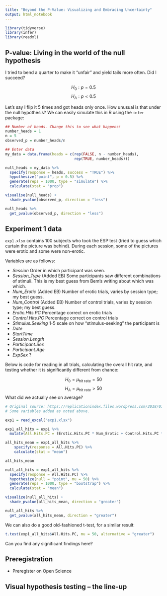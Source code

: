 ```yaml
---
title: "Beyond the P-Value: Visualizing and Embracing Uncertainty"
output: html_notebook
---
```


```r
library(tidyverse)
library(infer)
library(readxl)
```


## P-value: Living in the world of the null hypothesis

I tried to bend a quarter to make it "unfair" and yield tails more often. Did I succeed?

$$ H_0: p = 0.5$$
$$H_A: p < 0.5$$

Let's say I flip it 5 times and got heads only once.  How unusual is that under the null hypothesis? We can easily simulate this in R using the `infer` package:

```r
## Number of heads. Change this to see what happens!
number_heads = 1
n = 5
observed_p = number_heads/n

## Enter data
my_data = data.frame(heads = c(rep(FALSE, n - number_heads), 
                               rep(TRUE, number_heads)))

null_heads = my_data %>% 
  specify(response = heads, success = "TRUE") %>% 
  hypothesize("point", p = 0.5) %>% 
  generate(reps = 1000, type = "simulate") %>% 
  calculate(stat = "prop")

visualise(null_heads) + 
  shade_pvalue(observed_p, direction = "less")

```

```r
null_heads %>% 
  get_pvalue(observed_p, direction = "less")
```


## Experiment 1 data

`exp1.xlsx` contains 100 subjects who took the ESP test (tried to guess which curtain the picture was behind).  During each session, some of the pictures were erotic and some were non-erotic.

Variables are as follows:

  - *Session* Order in which participant was seen.
  - *Session_Type* (Added EB) Some participants saw different combinations of stimuli.  This is my best guess from Bem's writing about which was which.
  - *Num_Erotic* (Added EB) Number of erotic trials, varies by session type; my best guess.
  - *Num_Control* (Added EB) Number of control trials, varies by session type; my best guess.
  - *Erotic.Hits.PC* Percentage correct on erotic trials
  - *Control.Hits.PC* Percentage correct on control trials
  - *Stimulus.Seeking* 1-5 scale on how "stimulus-seeking" the participant is
  - *Date*
  - *StartTime*
  - *Session.Length*
  - *Participant.Sex*
  - *Participant.Age*
  - *ExpSex* ?

Below is code for reading in all trials, calculating the overall hit rate, and testing whether it is significantly different from chance:

$$ H_0 = \mu_\text{hit rate} = 50$$
$$ H_A = \mu_\text{hit rate} > 50$$
What did we actually see on average?
```r
# Original source: https://replicationindex.files.wordpress.com/2018/01/exp1.xlsx
# Some variables added as noted above.

exp1 = read_excel("exp1.xlsx")

exp1_all_hits = exp1 %>%
  mutate(All.Hits.PC = (Erotic.Hits.PC * Num_Erotic + Control.Hits.PC * Num_Control) * 100/(Num_Erotic + Num_Control))

all_hits_mean = exp1_all_hits %>% 
    specify(response = All.Hits.PC) %>% 
    calculate(stat = "mean")

all_hits_mean
```

```r
null_all_hits = exp1_all_hits %>% 
  specify(response = All.Hits.PC) %>% 
  hypothesize(null = "point", mu = 50) %>% 
  generate(reps = 1000, type = "bootstrap") %>% 
  calculate(stat = "mean")

visualize(null_all_hits) + 
  shade_pvalue(all_hits_mean, direction = "greater")

```
```r
null_all_hits %>% 
  get_pvalue(all_hits_mean, direction = "greater")
```

We can also do a good old-fashioned t-test, for a similar result:

```r
t.test(exp1_all_hits$All.Hits.PC, mu = 50, alternative = "greater")
```

Can you find any significant findings here?



## Preregistration
- Preregister on Open Science


## Visual hypothesis testing -- the line-up

